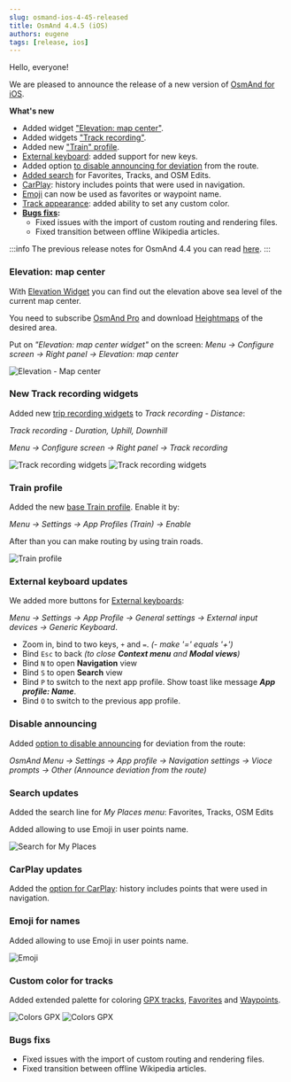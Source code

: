 ```yaml
---
slug: osmand-ios-4-45-released
title: OsmAnd 4.4.5 (iOS)
authors: eugene
tags: [release, ios]
---
```




Hello, everyone!

We are pleased to announce the release of a new version of [OsmAnd for iOS](https://itunes.apple.com/us/app/osmand-maps-travel-navigate/id934850257).

<!--truncate-->

**What's new**

* Added widget ["Elevation: map center"](#elevation-map-center).
* Added widgets ["Track recording"](#new-track-recording-widgets).
* Added new ["Train" profile](#train-profile).
* [External keyboard](#external-keyboard-updates): added support for new keys.
* Added option [to disable announcing for deviation](#disable-announcing) from the route.
* [Added search](#search-updates) for Favorites, Tracks, and OSM Edits.
* [CarPlay](#carplay-updates): history includes points that were used in navigation.
* [Emoji](#emoji-for-names) can now be used as favorites or waypoint name.
* [Track appearance](#custom-color-for-tracks): added ability to set any custom color.
* **[Bugs fixs](#bugs-fixs):**
  * Fixed issues with the import of custom routing and rendering files.
  * Fixed transition between offline Wikipedia articles.

:::info
The previous release notes for OsmAnd 4.4 you can read [here](https://osmand.net/blog/osmand-ios-4-4-released).
:::

### Elevation: map center

With [Elevation Widget](https://osmand.net/docs/user/widgets/info-widgets#-elevation-map-center) you can find out the elevation above sea level of the current map center. 

You need to subscribe [OsmAnd Pro](https://osmand.net/docs/user/purchases) and download [Heightmaps](https://osmand.net/blog/Elevation#3d-heightmap) of the desired area.

Put on _"Elevation: map center widget"_ on the screen: _Menu → Configure screen →  Right panel → Elevation: map center_

![Elevation - Map center](./elevation.png)


### New Track recording widgets

Added new [trip recording widgets](https://osmand.net/docs/user/plugins/trip-recording#widgets) to _Track recording - Distance_: 

_Track recording - Duration, Uphill, Downhill_

_Menu → Configure screen → Right panel → Track recording_

![Track recording widgets](./track-recording-widgets.png) ![Track recording widgets](./track-recording-widgets_1.png)



### Train profile

Added the new [base Train profile](https://osmand.net/docs/user/personal/profiles). Enable it by: 

_Menu → Settings → App Profiles (Train) → Enable_

After than you can make routing by using train roads.

![Train profile](./train.png)

### External keyboard updates

We added more buttons for [External keyboards](https://osmand.net/docs/user/map/interact-with-map#external-input-device-buttons):

_Menu → Settings → App Profile → General settings → External input devices → Generic Keyboard_.
-  Zoom in, bind to two keys, `+` and `=`. _(- make '=' equals '+')_
-  Bind `Esc` to back _(to close **Context menu** and **Modal views**)_
-  Bind `N` to open **Navigation** view 
-  Bind `S` to open **Search** view
-  Bind `P` to switch to the next app profile. Show toast like message _**App profile: Name**_. 
-  Bind `O` to switch to the previous app profile.

### Disable announcing

Added [option to disable announcing](https://osmand.net/docs/user/navigation/guidance/voice-navigation/) for deviation from the route:

_OsmAnd Menu → Settings → App profile → Navigation settings → Vioce prompts → Other (Announce deviation from the route)_

### Search updates

Added the search line for _My Places menu_: Favorites, Tracks, OSM Edits

Added allowing to use Emoji in user points name.

![Search for My Places](./search.png)

### CarPlay updates

Added the [option for CarPlay](https://osmand.net/docs/user/navigation/car-play#history): history includes points that were used in navigation.

### Emoji for names

Added allowing to use Emoji in user points name.

![Emoji](./emoji.png)


### Custom color for tracks

Added extended palette for coloring [GPX tracks](https://osmand.net/docs/user/map/track-context-menu), [Favorites](https://osmand.net/docs/user/personal/favorites) and [Waypoints](https://osmand.net/docs/user/personal/tracks#add-waypoint).

![Colors GPX](./colors.png) ![Colors GPX](./colors_1.png)


### Bugs fixs

  * Fixed issues with the import of custom routing and rendering files.
  * Fixed transition between offline Wikipedia articles.
